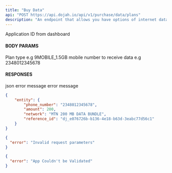 ```yaml
---
title: "Buy Data"
api: "POST https://api.dojah.io/api/v1/purchase/data/plans"
description: "An endpoint that allows you have options of internet data plans for your personal selection."
---
```


<ParamField header="AppId" type="string" required>
  Application ID from dashboard
</ParamField>

#### BODY PARAMS
 
<ParamField body="plan" type="string" required>
  Plan type e.g 9MOBILE_1.5GB

</ParamField>

<ParamField body="destination" type="string">
  mobile number to receive data e.g 2348012345678
</ParamField>



#### RESPONSES

<ResponseField name="200" type="json">
 json
</ResponseField>

<ResponseField name="400" type="Object">
  <Expandable title="properties">
    <ResponseField name="error" type="string">
      error message
    </ResponseField>

  </Expandable>
</ResponseField>

<ResponseField name="401" type="Object">
  <Expandable title="properties">
    <ResponseField name="error" type="string">
      error message
    </ResponseField>

  </Expandable>
</ResponseField>


<ResponseExample>

```json 200
{
    "entity": {
        "phone_number": "2348012345678",
        "amount": 200,
        "network": "MTN 200 MB DATA BUNDLE",
        "reference_id": "dj_e076726b-b136-4e18-b63d-3eabc77d56c1"
    }
}

```

```json 400
{
  "error": "Invalid request parameters"
}
```

```json 401
{
  "error": "App Couldn't be Validated"
}
```

</ResponseExample>